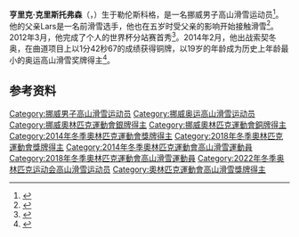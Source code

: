 {{bots|deny=InternetArchiveBot}}
{{NoteTA|G1=Sports}}
{{Infobox alpine ski racer
|name          = 亨里克·克里斯托弗森
|image         = Kristoffersen Henrik 2017.jpg
|image_size    = 220px
|caption       = 摄于2017年
|disciplines   = [[小回转|曲道]]、[[大回转|大曲道]]
|birth_date    = {{birth date and age|1994|7|2|df=y}}
|birth_place   = {{NOR}}[[阿克什胡斯|阿克什胡斯]][[勒倫斯科格|勒倫斯科格]]
|height        = {{convert|1.79|m|ftin|abbr=on}}
|wcdebut       = 2012年3月11日
|website       = {{url|http://henrikkristoffersen.com/}}
|olympicteams  = 3–（[[2014年冬季奥林匹克运动会高山滑雪比赛|2014]]、[[2018年冬季奥林匹克运动会高山滑雪比赛|2018]]、[[2022年冬季奥林匹克运动会高山滑雪比赛|2022]]）
|olympicmedals = 2
|olympicgolds  = 0
|worldsteams   = 5–（[[2013年世界高山滑雪锦标赛|2013]]–[[2021年世界高山滑雪锦标赛|2021]]）
|worldsmedals  = 2
|worldsgolds   = 1
|medaltemplates= 
{{MedalSport|男子[[高山滑雪|高山滑雪]]}}
{{MedalCountry|{{NOR}}}}
{{MedalCompetition|[[奥林匹克运动会|奥林匹克运动会]]}}
{{MedalSilver|[[2018年冬季奥林匹克运动会|2018 平昌]]|[[2018年冬季奥林匹克运动会高山滑雪比赛|大曲道]]}}
{{MedalBronze|[[2014年冬季奥林匹克运动会|2014 索契]]|[[2014年冬季奥林匹克运动会高山滑雪比赛|曲道]]}}
{{MedalCompetition|[[世界高山滑雪锦标赛|世界高山滑雪锦标赛]]}}
{{MedalGold|[[2019年世界高山滑雪锦标赛|2019 奥勒]]|大曲道}}
{{MedalBronze|[[2021年世界高山滑雪锦标赛|2021 科尔蒂纳丹佩佐]]|曲道}}
{{MedalCompetition|[[世界青年高山滑雪锦标赛|世界青年高山滑雪锦标赛]]}}
{{MedalGold|[[2012年世界青年高山滑雪锦标赛|2012 罗卡拉索]]|大曲道}}
{{MedalGold|[[2013年世界青年高山滑雪锦标赛|2013 魁北克]]|全能}}
{{MedalGold|[[2014年世界青年高山滑雪锦标赛|2014 Jasná]]|大曲道}}
{{MedalGold|2014 Jasná|曲道}}
{{MedalGold|[[2015世界青年高山滑雪锦标赛|2015 哈菲尔]]|大曲道}}
{{MedalGold|2015 哈菲尔|曲道}}
{{MedalSilver|2012 罗卡拉索|曲道}}
{{MedalSilver|2012 罗卡拉索|全能}}
}}
'''亨里克·克里斯托弗森'''（{{lang-no|Henrik Kristoffersen}}，{{bd|1994年|7月2日||}}）生于勒伦斯科格，是一名挪威男子高山滑雪运动员<ref>{{cite book|title=Norway Olympic Team and Media Guide Sochi 2014|year=2014|publisher=[[挪威奧林匹克暨殘障奧林匹克委員會和體育同盟|Norwegian Olympic and Paralympic Committee and Confederation of Sports]]|page=25|url=http://www.olympiatoppen.no/om_olympiatoppen/aktuelt/media41483.media|archiveurl=https://web.archive.org/web/20210114023244/http://www.olympiatoppen.no/om_olympiatoppen/aktuelt/media41483.media|archivedate=2021-01-14}}</ref>。他的父亲Lars是一名前滑雪选手，他也在五岁时受父亲的影响开始接触滑雪<ref>{{cite web|url=https://www.pyeongchang2018.com/en/game-time/results/OWG2018/en/alpine-skiing/athlete-profile-n3025448-henrik-kristoffersen.htm|title=Athlete Profile: Henrik KRISTOFFERSEN|work=Pyeongchang 2018|accessdate=2021-03-07|archiveurl=https://web.archive.org/web/20180420010231/https://www.pyeongchang2018.com/en/game-time/results/OWG2018/en/alpine-skiing/athlete-profile-n3025448-henrik-kristoffersen.htm|archivedate=2018-04-20}}</ref>。2012年3月，他完成了个人的世界杯分站赛首秀<ref>{{cite web|url=https://durangoherald.com/articles/260566|title=Henrik Kristoffersen goes winless for a year in slalom|publisher=The Durango Herald|date=2019-01-26|accessdate=2021-03-07|archiveurl=http://web.archive.org/web/20190204134915/https://durangoherald.com/articles/260566|archivedate=2019-02-04}}</ref>。2014年2月，他出战索契冬奥，在曲道项目上以1分42秒67的成绩获得铜牌，以19岁的年龄成为历史上年龄最小的奥运高山滑雪奖牌得主<ref>{{cite news|url=https://www.nytimes.com/2014/02/23/sports/olympics/mario-matt-of-austria-becomes-oldest-olympic-slalom-champion.html|newspaper=New York Times|date=2014-02-22|title=Slalom Champion Sets an Age Record|first=Bill |last=Pennington|accessdate=2021-03-07|archiveurl=http://web.archive.org/web/20200112084743/https://www.nytimes.com/2014/02/23/sports/olympics/mario-matt-of-austria-becomes-oldest-olympic-slalom-champion.html|archivedate=2020-01-12}}</ref>。

==参考资料==
{{commons category|Henrik Kristoffersen}}
{{Reflist}}

{{DEFAULTSORT:Kristoffersen, Henrik}}
[[Category:挪威男子高山滑雪运动员|Category:挪威男子高山滑雪运动员]]
[[Category:挪威奥运高山滑雪运动员|Category:挪威奥运高山滑雪运动员]]
[[Category:挪威奧林匹克運動會銀牌得主|Category:挪威奧林匹克運動會銀牌得主]]
[[Category:挪威奧林匹克運動會銅牌得主|Category:挪威奧林匹克運動會銅牌得主]]
[[Category:2014年冬季奧林匹克運動會獎牌得主|Category:2014年冬季奧林匹克運動會獎牌得主]]
[[Category:2018年冬季奧林匹克運動會獎牌得主|Category:2018年冬季奧林匹克運動會獎牌得主]]
[[Category:2014年冬季奧林匹克運動會高山滑雪運動員|Category:2014年冬季奧林匹克運動會高山滑雪運動員]]
[[Category:2018年冬季奧林匹克運動會高山滑雪運動員|Category:2018年冬季奧林匹克運動會高山滑雪運動員]]
[[Category:2022年冬季奥林匹克运动会高山滑雪运动员|Category:2022年冬季奥林匹克运动会高山滑雪运动员]]
[[Category:奧林匹克運動會高山滑雪獎牌得主|Category:奧林匹克運動會高山滑雪獎牌得主]]